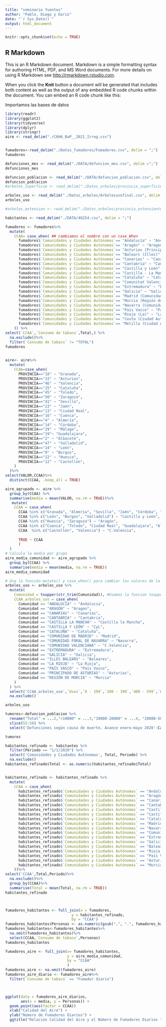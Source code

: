 ```yaml
---
title: "seminario fuentes"
author: "Pablo, Diego y Dario"
date: "`r Sys.Date()`"
output: html_document
---
```


```r
knitr::opts_chunk$set(echo = TRUE)
```

## R Markdown

This is an R Markdown document. Markdown is a simple formatting syntax for authoring HTML, PDF, and MS Word documents. For more details on using R Markdown see <http://rmarkdown.rstudio.com>.

When you click the **Knit** button a document will be generated that includes both content as well as the output of any embedded R code chunks within the document. You can embed an R code chunk like this:


Importamos las bases de datos
```r
library(readr)
library(ggplot2)
library(tidyverse)
library(dplyr)
library(stringr)
aire <- read_delim("./C6H6_BaP__2021_Irreg.csv")


fumadores<-read_delim("./Datos_fumadores/Fumadores.csv", delim = ";")
fumadores

defunciones_mes <- read_delim("./DATA/defuncion_mes.csv", delim =";")
defunciones_mes

defuncion_poblacion <- read_delim("./DATA/defuncion_poblacion.csv", delim =";")
defuncion_poblacion
#arboles_superficie <- read_delim("./Datos_arboles/provincia_superficie_altura.csv", delim = ";")

arboles_uso <- read_delim("./Datos_arboles/Arbolesusofinal.csv", delim = ";",escape_double = FALSE, trim_ws = TRUE)
arboles_uso

#arboles_extension <- read_delim("./Datos_arboles/provincia_extensionterritorio.csv", delim = ";")

habitantes <- read_delim("./DATA/48254.csv", delim = ";")

```




```r
fumadores <- fumadores%>%
  mutate(
    CCAA= case_when( ## cambiamos el nombre con un case_When
      fumadores$`Comunidades y Ciudades Autónomas`== "Andalucía" ~ "Andalucia",
      fumadores$`Comunidades y Ciudades Autónomas`== "Aragón" ~ "Aragon",
      fumadores$`Comunidades y Ciudades Autónomas`== "Asturias (Principado de)" ~ "Asturias",
      fumadores$`Comunidades y Ciudades Autónomas`== "Balears (Illes)" ~ "Baleares",
      fumadores$`Comunidades y Ciudades Autónomas`== "Canarias" ~ "Canarias",
      fumadores$`Comunidades y Ciudades Autónomas`== "Cantabria" ~ "Cantabria",
      fumadores$`Comunidades y Ciudades Autónomas`== "Castilla y León" ~ "CyL",
      fumadores$`Comunidades y Ciudades Autónomas`== "Castilla - La Mancha" ~ "Castilla la Mancha",
      fumadores$`Comunidades y Ciudades Autónomas`== "Cataluña" ~ "Cataluña",
      fumadores$`Comunidades y Ciudades Autónomas`== "Comunitat Valenciana" ~ "C.Valencia",
      fumadores$`Comunidades y Ciudades Autónomas`== "Extremadura" ~ "Extremadura",
      fumadores$`Comunidades y Ciudades Autónomas`== "Galicia" ~ "Galicia",
      fumadores$`Comunidades y Ciudades Autónomas`== "Madrid (Comunidad de)" ~ "Madrid",
      fumadores$`Comunidades y Ciudades Autónomas`== "Murcia (Región de)" ~ "Murcia",
      fumadores$`Comunidades y Ciudades Autónomas`== "Navarra (Comunidad Foral de)" ~ "Navarra",
      fumadores$`Comunidades y Ciudades Autónomas`== "País Vasco" ~ "País Vasco",
      fumadores$`Comunidades y Ciudades Autónomas`== "Rioja (La)" ~ "La Rioja",
      fumadores$`Comunidades y Ciudades Autónomas`== "Ceuta (Ciudad Autónoma de)" ~ "Ceuta",
      fumadores$`Comunidades y Ciudades Autónomas`== "Melilla (Ciudad Autónoma de)" ~ "Melilla",
    )) %>%
select(`CCAA`,`Consumo de tabaco`,Total,) %>%
  na.exclude()%>%
  filter(`Consumo de tabaco` != "TOTAL")
fumadores
      
```

```r
aire<- aire%>%
  mutate(
    CCAA=case_when(
      PROVINCIA=="18" ~ "Granada",
      PROVINCIA=="33" ~ "Asturias",
      PROVINCIA=="46" ~ "Valencia",
      PROVINCIA=="25" ~ "Cataluña",
      PROVINCIA=="45" ~ "Toledo",
      PROVINCIA=="50" ~ "Zaragoza",
      PROVINCIA=="41" ~ "Sevilla",
      PROVINCIA=="23" ~ "Jaén",
      PROVINCIA=="13" ~ "Ciudad Real",
      PROVINCIA=="16" ~ "Cuenca",
      PROVINCIA=="4" ~ "Almería",
      PROVINCIA=="14" ~ "Córdoba",
      PROVINCIA=="29" ~ "Málaga",
      PROVINCIA=="19"~ "Guadalajara",
      PROVINCIA=="2" ~ "Albacete",
      PROVINCIA=="47" ~ "Valladolid",
      PROVINCIA=="24" ~ "León",
      PROVINCIA=="9" ~ "Burgos",
      PROVINCIA=="22" ~ "Huesca",
      PROVINCIA=="12" ~ "Castellón",
    )
  )%>%
select(VALOR,CCAA)%>%
  distinct(CCAA, .keep_all = TRUE)

aire_agrupado <- aire %>%
  group_by(CCAA) %>%
  summarise(media = mean(VALOR, na.rm = TRUE))%>%
   mutate(
    CCAA = case_when(
      CCAA %in% c("Granada", "Almería", "Sevilla", "Jaén", "Córdoba", "Málaga") ~ "Andalucia",
      CCAA %in% c("León", "Burgos", "Valladolid") ~ "Castilla y León",
      CCAA %in% c("Huesca", "Zaragoza") ~ "Aragón",
      CCAA %in% c("Cuenca", "Toledo", "Ciudad Real", "Guadalajara", "Albacete") ~ "Castilla la Mancha",
      CCAA  %in% c("Castellón", "Valencia") ~ "C.Valencia",
     
      TRUE ~ CCAA 
      )
  )
# Calcula la media por grupo
aire_media_comunidad <- aire_agrupado %>%
  group_by(CCAA) %>%
  summarise(media = mean(media, na.rm = TRUE))
aire_media_comunidad


```



```r
# Usa la función mutate() y case_when() para cambiar los valores de la columna
arboles_uso <- arboles_uso %>%
  mutate(
    Comunidad = toupper(str_trim(Comunidad)), #Usamos la funcion toupper para converir Comunidad en mayusculas ya que si no no se lee la fuente de datos
    CCAA_arboles_uso = case_when(
      Comunidad == "ANDALUCÍA" ~ "Andalucia",
      Comunidad == "ARAGÓN" ~ "Aragon",
      Comunidad == "CANARIAS" ~ "Canarias",
      Comunidad == "CANTABRIA" ~ "Cantabria",
      Comunidad == "CASTILLA LA MANCHA" ~ "Castilla la Mancha",
      Comunidad == "CASTILLA Y LEÓN" ~ "CyL",
      Comunidad == "CATALUÑA" ~ "Cataluña",
      Comunidad == "COMUNIDAD DE MADRID" ~ "Madrid",
      Comunidad == "COMUNIDAD FORAL DE NAVARRA" ~ "Navarra",
      Comunidad == "COMUNIDAD VALENCIANA" ~ "C.Valencia",
      Comunidad == "EXTREMADURA" ~ "Extremadura",
      Comunidad == "GALICIA" ~ "Galicia",
      Comunidad == "ILLES BALEARS" ~ "Baleares",
      Comunidad == "LA RIOJA" ~ "La Rioja",
      Comunidad == "PAÍS VASCO" ~ "País Vasco",
      Comunidad == "PRINCIPADO DE ASTURIAS" ~ "Asturias",
      Comunidad == "REGIÓN DE MURCIA" ~ "Murcia"
    )
  ) %>%
  select('CCAA_arboles_uso',`Usos`,`0 - 199`,`200 - 399`,`400 - 599`,`600 - 799`,`800 - 999`,`1.000 - 1.199`,`1.200 - 1.399`,`1.400 - 1.599`,`1.600 - 1.799`,`1.800 - 1.999`,`>= 2.000`) %>%
  na.exclude()

arboles_uso

```


```r
tumores<-defuncion_poblacion %>%
  rename("Total" = ...2,"<10000" = ...3,"10000-20000" = ...4, "20000-50000" = ...5,"50000-100000" = ...6, "<100000" = ...7, "Capital" = ...8 ) %>%
  slice(55:58) %>%
  select('Defunciones según causa de muerte. Avance enero-mayo 2020':Capital)

tumores
```


```r

habitantes_refinado <- habitantes %>%
  filter(Periodo == "1/1/2020") %>%
  select('Comunidades y Ciudades Autónomas', Total, Periodo) %>%
  na.exclude()
habitantes_refinado$Total <- as.numeric(habitantes_refinado$Total)


habitantes_refinado <- habitantes_refinado %>%
  mutate(
    CCAA = case_when(
      habitantes_refinado$`Comunidades y Ciudades Autónomas` == "Andalucía" ~ "Andalucia",
      habitantes_refinado$`Comunidades y Ciudades Autónomas` == "Aragón" ~ "Aragon",
      habitantes_refinado$`Comunidades y Ciudades Autónomas` == "Canarias" ~ "Canarias",
      habitantes_refinado$`Comunidades y Ciudades Autónomas` == "Cantabria" ~ "Cantabria",
      habitantes_refinado$`Comunidades y Ciudades Autónomas` == "Castilla - La Mancha" ~ "Castilla la Mancha",
      habitantes_refinado$`Comunidades y Ciudades Autónomas` == "Castilla y León" ~ "CyL",
      habitantes_refinado$`Comunidades y Ciudades Autónomas` == "Cataluña" ~ "Cataluña",
      habitantes_refinado$`Comunidades y Ciudades Autónomas` == "Madrid, Comunidad de" ~ "Madrid",
      habitantes_refinado$`Comunidades y Ciudades Autónomas` == "Navarra, Comunidad Foral de" ~ "Navarra",
      habitantes_refinado$`Comunidades y Ciudades Autónomas` == "Comunitat Valenciana" ~ "C.Valencia",
      habitantes_refinado$`Comunidades y Ciudades Autónomas` == "Extremadura" ~ "Extremadura",
      habitantes_refinado$`Comunidades y Ciudades Autónomas` == "Galicia" ~ "Galicia",
      habitantes_refinado$`Comunidades y Ciudades Autónomas` == "Balears, Illes" ~ "Baleares",
      habitantes_refinado$`Comunidades y Ciudades Autónomas` == "Rioja, La" ~ "La Rioja",
      habitantes_refinado$`Comunidades y Ciudades Autónomas` == "País Vasco" ~ "País Vasco",
      habitantes_refinado$`Comunidades y Ciudades Autónomas` == "Asturias, Principado de" ~ "Asturias",
      habitantes_refinado$`Comunidades y Ciudades Autónomas` == "Murcia, Región de" ~ "Murcia"
    ))%>%
select('CCAA',Total,Periodo)%>%
  na.exclude()%>%
  group_by(CCAA)%>%
  summarise(Total = mean(Total, na.rm = TRUE))
habitantes_refinado




```

```r
fumadores_habitantes <- full_join(x = fumadores, 
                              y = habitantes_refinado,
                              by = "CCAA")
fumadores_habitantes$Personas <- as.numeric(gsub(",", ".", fumadores_habitantes$Total.x)) * fumadores_habitantes$Total.y / 100
fumadores_habitantes<-fumadores_habitantes%>%
  na.omit(fumadores_habitantes)%>%
  select(CCAA,`Consumo de tabaco`,Personas)
fumadores_habitantes

```

```r
fumadores_aire <- full_join(x= fumadores_habitantes,
                            y = aire_media_comunidad,
                            by = "CCAA"
                            )
fumadores_aire <- na.omit(fumadores_aire)
fumadores_aire_diario <- fumadores_aire%>%
  filter(`Consumo de tabaco` == "Fumador diario")



ggplot(data = fumadores_aire_diarios,
       aes(x = media, y = Personas)) +
  geom_point(aes(factor = CCAA))
  xlab("Calidad del Aire") +
  ylab("Número de Fumadores Diarios") +
  ggtitle("Relación Calidad del Aire y el Número de Fumadores Diarios ")



```

